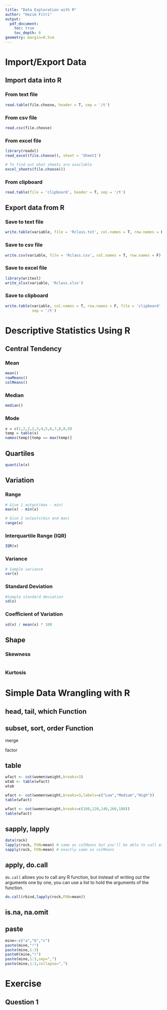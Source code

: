 ```yaml
---
title: "Data Exploration with R"
author: "Hazim Fitri"
output: 
  pdf_document:
    toc: true
    toc_depth: 6
geometry: margin=0.5cm
---
```


# Import/Export Data

## Import data into R

### From text file

```r
read.table(file.choose, header = T, sep = '/t')
```

### From csv file

```r
read.csv(file.choose)
```

### From excel file

```r
library(readxl)
read_excel(file.choose(), sheet = 'Sheet1')

# To find out what sheets are available
excel_sheets(file.choose())
```

### From clipboard

```r
read.table(file = 'clipboard', header = T, sep = '/t')
```

## Export data from R

### Save to text file

```r
write.table(variable, file = 'Rclass.txt', col.names = T, row.names = F)
```

### Save to csv file

```r
write.csv(variable, file = 'Rclass.csv', col.names = T, row.names = F)
```

### Save to excel file

```r
library(writexl)
write_xlsx(variable, 'Rclass.xlsx')
```

### Save to clipboard

```r
write.table(variable, col.names = T, row.names = F, file = 'clipboard', 
            sep = '/t')
```

# Descriptive Statistics Using R

## Central Tendency

### Mean

```r
mean()
rowMeans()
colMeans()
```

### Median

```r
median()
```

### Mode

```r
x = c(1,2,2,2,3,4,5,6,7,8,8,9)
temp = table(x)
names(temp)[temp == max(temp)]
```

## Quartiles

```r
quantile(x)
```

## Variation

### Range

```r
# Give 1 output(max - min)
max(x) - min(x)

# Give 2 outputs(min and max)
range(x)
```

### Interquartile Range (IQR)

```r
IQR(x)
```

### Variance

```r
# Sample variance
var(x)
```

### Standard Deviation

```r
#Sample standard deviation
sd(x)
```

### Coefficient of Variation

```r
sd(x) / mean(x) * 100
```

## Shape

### Skewness

```r

```

### Kurtosis

# Simple Data Wrangling with R

## head, tail, which Function

## subset, sort, order Function

merge

factor

## table

```r
wfact <- cut(women$weight,breaks=3)
wtab <- table(wfact)
wtab
```

```r
wfact <- cut(women$weight,breaks=3,labels=c("Low","Medium","High"))
table(wfact)
```

```r
wfact <- cut(women$weight,breaks=c(100,120,140,160,180))
table(wfact)
```

## sapply, lapply

```r
data(rock)
lapply(rock, FUN=mean) # same as colMeans but you'll be able to call each column like a data frame
sapply(rock, FUN=mean) # exactly same as colMeans

```

## apply, do.call

`do.call` allows you to call any R function, but instead of writing out the arguments one by one, you can use a list to hold the arguments of the function.

```r
do.call(rbind,lapply(rock,FUN=mean))
```

## is.na, na.omit

## paste

```r
mine<-c("a","b","c")
paste(mine,"!")
paste(mine,1:3)
paste0(mine,"!")
paste(mine,1:3,sep=",")
paste(mine,1:3,collapse=",")
```

# Exercise

## Question 1
